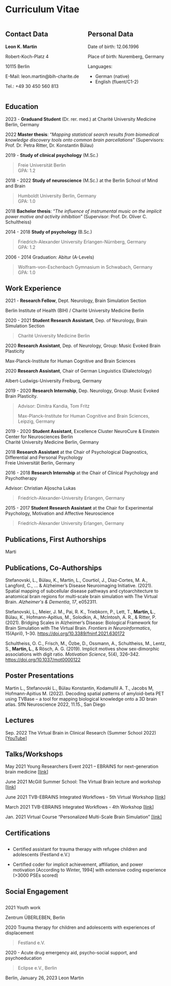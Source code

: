 # Curriculum Vitae

::: {.columns}

::: {.column}

## Contact Data

**Leon K. Martin**

Robert-Koch-Platz 4

10115 Berlin

E-Mail: leon.martin@bih-charite.de

Tel.: +49 30 450 560 813

:::
::: {.column}
## Personal Data

Date of birth: 12.06.1996

Place of birth: Nuremberg, Germany

Languages:

- German (native)
- English (fluent/C1-2)
:::
:::

## Education
```{=html}
<div id="visualization"></div>
<style>
  .vis-item .vis-item-overflow {
    overflow: visible;
  }
</style>
<script type="text/javascript">
  // DOM element where the Timeline will be attached
  var container = document.getElementById('visualization');

  // Create a DataSet (allows two way data-binding)
  var today = vis.moment(vis.moment.utc().format('YYYY-MM-DDT00:00:00.000Z'));
  var items = new vis.DataSet(
    [{
      "id": 1,
      "content": "Abitur (A-Levels)",
      "start": "2006-09-01",
      "end": "2014-06-30",
    },
    {
      "id": 2,
      "content": "B.Sc. Psychology",
      "start": "2014-10-01",
      "end": "2018-06-30",
    },
    {
      "id": 3,
      "content": "Bachelor Thesis",
      "start": "2018-06-30",
    },
    {
      "id": 4,
      "content": "M.Sc. Neuroscience",
      "start": "2018-10-01",
      "end": "2022-08-31",
    },
    {
      "id": 5,
      "content": "M.Sc. Clinical Psychology",
      "start": "2019-10-01",
      "end": today
    },
    {
      "id": 6,
      "content": "Master Thesis",
      "start": "2022-08-31",
    },
    {
      "id": 7,
      "content": "Graduand Student (Dr. rer. med.)",
      "start": "2023-01-18",
      "end": today
    }
  ]);

  // Configuration for the Timeline
  var options = {"end":"01-01-2030", "verticalScroll":"true", "zoomable":false, "verticalScroll":true};

  // Create a Timeline
  var timeline = new vis.Timeline(container, items, options);
</script>
```

2023 - **Graduand Student** (Dr. rer. med.) at Charité University
Medicine Berlin, Germany

2022 **Master thesis**: "*Mapping statistical search results from biomedical
knowledge discovery tools onto common brain parcellations*"
(Supervisors: Prof. Dr. Petra Ritter, Dr. Konstantin Bülau)

2019 - **Study of clinical psychology** (M.Sc.)

> Freie Universität Berlin \
> GPA: 1.2

2018 - 2022 **Study of neuroscience** (M.Sc.) at the Berlin School of
Mind and Brain

> Humboldt University Berlin, Germany \
> GPA: 1.0

2018 **Bachelor thesis**: "*The influence of instrumental music on the
implicit power motive and activity inhibition*" (Supervisor: Prof. Dr.
Oliver C. Schultheiss)

2014 - 2018 **Study of psychology** (B.Sc.)

> Friedrich-Alexander University Erlangen-Nürnberg, Germany \
> GPA: 1.2

2006 - 2014 Graduation: Abitur (A-Levels)

> Wolfram-von-Eschenbach Gymnasium in Schwabach, Germany \
> GPA: 1.0

## Work Experience

2021 - **Research Fellow**, Dept. Neurology, Brain Simulation Section

Berlin Institute of Health (BIH) / Charité University Medicine Berlin

2020 - 2021 **Student Research Assistant**, Dep. of Neurology, Brain
Simulation Section

> Charité University Medicine Berlin

2020 **Research Assistant**, Dep. of Neurology, Group: Music Evoked
Brain Plasticity

Max-Planck-Institute for Human Cognitive and Brain Sciences

2020 **Research Assistant**, Chair of German Linguistics (Dialectology)

Albert-Ludwigs-University Freiburg, Germany

2019 - 2020 **Research Internship**, Dep. Neurology, Group: Music Evoked
Brain Plasticity.

> Advisor: Dimitra Kandia, Tom Fritz
>
> Max-Planck-Institute for Human Cognitive and Brain Sciences, Leipzig,
> Germany

2019 - 2020 **Student Assistant**, Excellence Cluster NeuroCure &
Einstein Center for Neurosciences Berlin\
Charité University Medicine Berlin, Germany

2018 **Research Assistant** at the Chair of Psychological Diagnostics,
Differential and Personal Psychology\
Freie Universität Berlin, Germany

2016 - 2018 **Research Internship** at the Chair of Clinical Psychology
and Psychotherapy

Advisor: Christian Aljoscha Lukas

> Friedrich-Alexander-University Erlangen, Germany

2015 - 2017 **Student Research Assistant** at the Chair for Experimental
Psychology, Motivation and Affective Neuroscience

> Friedrich-Alexander University Erlangen, Germany

## Publications, First Authorships

Marti

## Publications, Co-Authorships

Stefanovski, L., Bülau, K., Martin, L., Courtiol, J., Diaz‐Cortes, M.
A., Langford, C., \... & Alzheimer's Disease Neuroimaging Initiative.
(2021). Spatial mapping of subcellular disease pathways and
cytoarchitecture to anatomical brain regions for multi‐scale brain
simulation with The Virtual Brain. *Alzheimer\'s & Dementia*, *17*,
e052311.

Stefanovski, L., Meier, J. M., Pai, R. K., Triebkorn, P., Lett, T.,
**Martin, L**., Bülau, K., Hofmann-Apitius, M., Solodkin, A., McIntosh,
A. R., & Ritter, P. (2021). Bridging Scales in Alzheimer's Disease:
Biological Framework for Brain Simulation with The Virtual Brain.
*Frontiers in Neuroinformatics*, 15(April), 1--30.
<https://doi.org/10.3389/fninf.2021.630172>

Schultheiss, O. C., Frisch, M., Özbe, D., Ossmann, A., Schultheiss, M.,
Lentz, S., **Martin, L**., & Rösch, A. G. (2019). Implicit motives show
sex-dimorphic associations with digit ratio. *Motivation Science*, 5(4),
326--342. <https://doi.org/10.1037/mot0000122>

## Poster Presentations

Martin L., Stefanovski L., Bülau Konstantin, Kodamullil A. T., Jacobs M,
Hofmann-Apitius M. (2022). Decoding spatial patterns of amyloid-beta PET
using TVBase -- a tool for mapping biological knowledge onto a 3D brain
atlas. SfN Neuroscience 2022, 11.15., San Diego

## Lectures

Sep. 2022 The Virtual Brain in Clinical Research (Summer School 2022)
\[[YouTube](https://youtu.be/QhbIVgjjgqc)\]

## Talks/Workshops

May 2021 Young Researchers Event 2021 -- EBRAINS for next-generation
brain medicine
\[[link](https://www.brainsimulation.org/bsw/zwei/events/single/6931-young-researchers-event-2021-ebrains-for-next-generation-brain-medicine)\]

June 2021 McGill Summer School: The Virtual Brain lecture and workshop
\[[link](https://www.brainsimulation.org/bsw/zwei/events/single/6751-mcgill-summer-school-the-virtual-brain-lecture-and-workshop)\]

June 2021 TVB-EBRAINS Integrated Workflows - 5th Virtual Workshop
\[[link](https://www.brainsimulation.org/bsw/zwei/events/single/7021-tvb-ebrains-integrated-workflows-5th-workshop)\]

March 2021 TVB-EBRAINS Integrated Workflows - 4th Workshop
\[[link](https://www.brainsimulation.org/bsw/zwei/events/single/6571-tvb-ebrains-integrated-workflows-4th-virtual-workshop)\]

Jan. 2021 Virtual Course "Personalized Multi-Scale Brain Simulation"
[\[link\]](https://www.brainsimulation.org/bsw/zwei/events/single/6202--personalized-multi-scale-brain-simulation-virtual-course-from-dec-3-2020-to-feb-18-2021)

## Certifications

##

-   Certified assistant for trauma therapy with refugee children and
    adolescents (Festland e.V.)

-   Certified coder for implicit achievement, affiliation, and power
    motivation \[According to Winter, 1994\] with extensive coding
    experience (\>3000 PSEs scored)

## Social Engagement

##

2021 Youth work

Zentrum ÜBERLEBEN, Berlin

2020 Trauma therapy for children and adolescents with experiences of
displacement

> Festland e.V.

2020 - Acute drug emergency aid, psycho-social support, and
psychoeducation

> Eclipse e.V., Berlin

Berlin, January 26, 2023 Leon Martin
